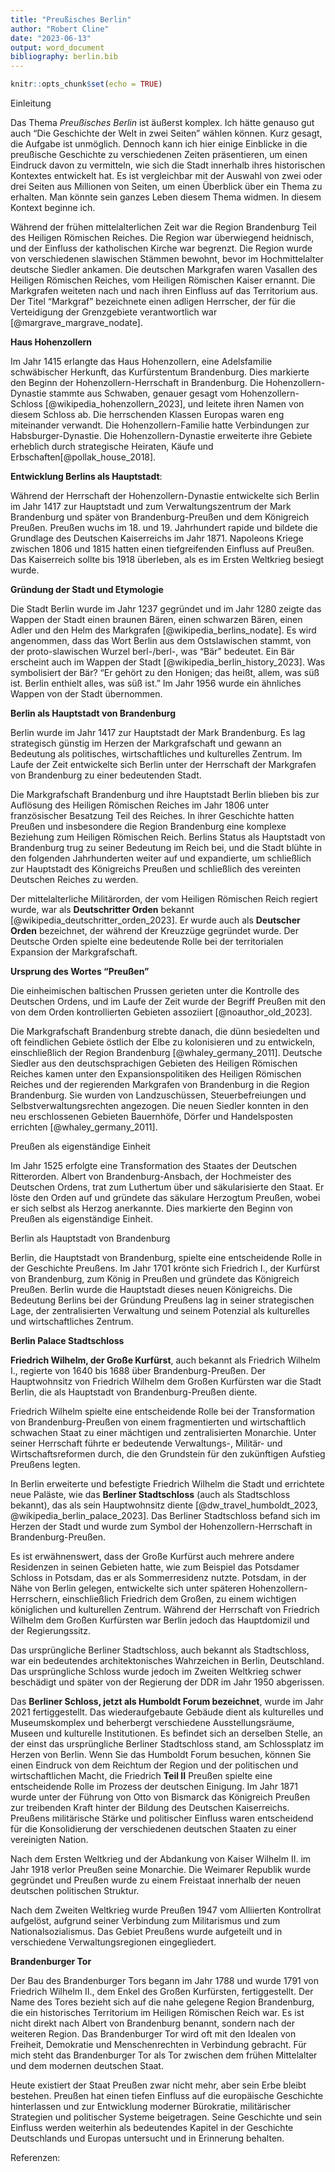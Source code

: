 ```yaml
---
title: "Preußisches Berlin"
author: "Robert Cline"
date: "2023-06-13"
output: word_document
bibliography: berlin.bib
---
```


```r
knitr::opts_chunk$set(echo = TRUE)
```
Einleitung

Das Thema *Preußisches Berlin* ist äußerst komplex. Ich hätte genauso gut auch "Die Geschichte der Welt in zwei Seiten" wählen können. Kurz gesagt, die Aufgabe ist unmöglich. Dennoch kann ich hier einige Einblicke in die preußische Geschichte zu verschiedenen Zeiten präsentieren, um einen Eindruck davon zu vermitteln, wie sich die Stadt innerhalb ihres historischen Kontextes entwickelt hat. Es ist vergleichbar mit der Auswahl von zwei oder drei Seiten aus Millionen von Seiten, um einen Überblick über ein Thema zu erhalten. Man könnte sein ganzes Leben diesem Thema widmen. In diesem Kontext beginne ich.

Während der frühen mittelalterlichen Zeit war die Region Brandenburg Teil des Heiligen Römischen Reiches. Die Region war überwiegend heidnisch, und der Einfluss der katholischen Kirche war begrenzt. Die Region wurde von verschiedenen slawischen Stämmen bewohnt, bevor im Hochmittelalter deutsche Siedler ankamen. Die deutschen Markgrafen waren Vasallen des Heiligen Römischen Reiches, vom Heiligen Römischen Kaiser ernannt. Die Markgrafen weiteten nach und nach ihren Einfluss auf das Territorium aus. Der Titel "Markgraf" bezeichnete einen adligen Herrscher, der für die Verteidigung der Grenzgebiete verantwortlich war [@margrave_margrave_nodate].

**Haus Hohenzollern**

Im Jahr 1415 erlangte das Haus Hohenzollern, eine Adelsfamilie schwäbischer Herkunft, das Kurfürstentum Brandenburg. Dies markierte den Beginn der Hohenzollern-Herrschaft in Brandenburg. Die Hohenzollern-Dynastie stammte aus Schwaben, genauer gesagt vom Hohenzollern-Schloss [@wikipedia_hohenzollern_2023], und leitete ihren Namen von diesem Schloss ab. Die herrschenden Klassen Europas waren eng miteinander verwandt. Die Hohenzollern-Familie hatte Verbindungen zur Habsburger-Dynastie. Die Hohenzollern-Dynastie erweiterte ihre Gebiete erheblich durch strategische Heiraten, Käufe und Erbschaften[@pollak_house_2018].

**Entwicklung Berlins als Hauptstadt**:

<!--- Maps of Brandenburg https://en.wikipedia.org/wiki/Margraviate_of_Brandenburg -->

Während der Herrschaft der Hohenzollern-Dynastie entwickelte sich Berlin im Jahr 1417 zur Hauptstadt und zum Verwaltungszentrum der Mark Brandenburg und später von Brandenburg-Preußen und dem Königreich Preußen. Preußen wuchs im 18. und 19. Jahrhundert rapide und bildete die Grundlage des Deutschen Kaiserreichs im Jahr 1871. Napoleons Kriege zwischen 1806 und 1815 hatten einen tiefgreifenden Einfluss auf Preußen. Das Kaiserreich sollte bis 1918 überleben, als es im Ersten Weltkrieg besiegt wurde.

**Gründung der Stadt und Etymologie**

Die Stadt Berlin wurde im Jahr 1237 gegründet und im Jahr 1280 zeigte das Wappen der Stadt einen braunen Bären, einen schwarzen Bären, einen Adler und den Helm des Markgrafen [@wikipedia_berlins_nodate]. Es wird angenommen, dass das Wort Berlin aus dem Ostslawischen stammt, von der proto-slawischen Wurzel berl-/berl-, was "Bär" bedeutet. Ein Bär erscheint auch im Wappen der Stadt [@wikipedia_berlin_history_2023]. Was symbolisiert der Bär? "Er gehört zu den Honigen; das heißt, allem, was süß ist. Berlin enthielt alles, was süß ist." Im Jahr 1956 wurde ein ähnliches Wappen von der Stadt übernommen.

**Berlin als Hauptstadt von Brandenburg** 

Berlin wurde im Jahr 1417 zur Hauptstadt der Mark Brandenburg. Es lag strategisch günstig im Herzen der Markgrafschaft und gewann an Bedeutung als politisches, wirtschaftliches und kulturelles Zentrum. Im Laufe der Zeit entwickelte sich Berlin unter der Herrschaft der Markgrafen von Brandenburg zu einer bedeutenden Stadt.

Die Markgrafschaft Brandenburg und ihre Hauptstadt Berlin blieben bis zur Auflösung des Heiligen Römischen Reiches im Jahr 1806 unter französischer Besatzung Teil des Reiches. In ihrer Geschichte hatten Preußen und insbesondere die Region Brandenburg eine komplexe Beziehung zum Heiligen Römischen Reich. Berlins Status als Hauptstadt von Brandenburg trug zu seiner Bedeutung im Reich bei, und die Stadt blühte in den folgenden Jahrhunderten weiter auf und expandierte, um schließlich zur Hauptstadt des Königreichs Preußen und schließlich des vereinten Deutschen Reiches zu werden.

Der mittelalterliche Militärorden, der vom Heiligen Römischen Reich regiert wurde, war als **Deutschritter Orden** bekannt [@wikipedia_deutschritter_orden_2023]. Er wurde auch als **Deutscher Orden** bezeichnet, der während der Kreuzzüge gegründet wurde. Der Deutsche Orden spielte eine bedeutende Rolle bei der territorialen Expansion der Markgrafschaft.

**Ursprung des Wortes "Preußen"**

Die einheimischen baltischen Prussen gerieten unter die Kontrolle des Deutschen Ordens, und im Laufe der Zeit wurde der Begriff Preußen mit den von dem Orden kontrollierten Gebieten assoziiert [@noauthor_old_2023].

Die Markgrafschaft Brandenburg strebte danach, die dünn besiedelten und oft feindlichen Gebiete östlich der Elbe zu kolonisieren und zu entwickeln, einschließlich der Region Brandenburg [@whaley_germany_2011]. Deutsche Siedler aus den deutschsprachigen Gebieten des Heiligen Römischen Reiches kamen unter den Expansionspolitiken des Heiligen Römischen Reiches und der regierenden Markgrafen von Brandenburg in die Region Brandenburg. Sie wurden von Landzuschüssen, Steuerbefreiungen und Selbstverwaltungsrechten angezogen. Die neuen Siedler konnten in den neu erschlossenen Gebieten Bauernhöfe, Dörfer und Handelsposten errichten [@whaley_germany_2011].

Preußen als eigenständige Einheit

Im Jahr 1525 erfolgte eine Transformation des Staates der Deutschen Ritterorden. Albert von Brandenburg-Ansbach, der Hochmeister des Deutschen Ordens, trat zum Luthertum über und säkularisierte den Staat. Er löste den Orden auf und gründete das säkulare Herzogtum Preußen, wobei er sich selbst als Herzog anerkannte. Dies markierte den Beginn von Preußen als eigenständige Einheit.

Berlin als Hauptstadt von Brandenburg

Berlin, die Hauptstadt von Brandenburg, spielte eine entscheidende Rolle in der Geschichte Preußens. Im Jahr 1701 krönte sich Friedrich I., der Kurfürst von Brandenburg, zum König in Preußen und gründete das Königreich Preußen. Berlin wurde die Hauptstadt dieses neuen Königreichs. Die Bedeutung Berlins bei der Gründung Preußens lag in seiner strategischen Lage, der zentralisierten Verwaltung und seinem Potenzial als kulturelles und wirtschaftliches Zentrum.

**Berlin Palace Stadtschloss**

**Friedrich Wilhelm, der Große Kurfürst**, auch bekannt als Friedrich Wilhelm I., regierte von 1640 bis 1688 über Brandenburg-Preußen. Der Hauptwohnsitz von Friedrich Wilhelm dem Großen Kurfürsten war die Stadt Berlin, die als Hauptstadt von Brandenburg-Preußen diente.

Friedrich Wilhelm spielte eine entscheidende Rolle bei der Transformation von Brandenburg-Preußen von einem fragmentierten und wirtschaftlich schwachen Staat zu einer mächtigen und zentralisierten Monarchie. Unter seiner Herrschaft führte er bedeutende Verwaltungs-, Militär- und Wirtschaftsreformen durch, die den Grundstein für den zukünftigen Aufstieg Preußens legten.

In Berlin erweiterte und befestigte Friedrich Wilhelm die Stadt und errichtete neue Paläste, wie das **Berliner Stadtschloss** (auch als Stadtschloss bekannt), das als sein Hauptwohnsitz diente [@dw_travel_humboldt_2023, @wikipedia_berlin_palace_2023]. Das Berliner Stadtschloss befand sich im Herzen der Stadt und wurde zum Symbol der Hohenzollern-Herrschaft in Brandenburg-Preußen.

Es ist erwähnenswert, dass der Große Kurfürst auch mehrere andere Residenzen in seinen Gebieten hatte, wie zum Beispiel das Potsdamer Schloss in Potsdam, das er als Sommerresidenz nutzte. Potsdam, in der Nähe von Berlin gelegen, entwickelte sich unter späteren Hohenzollern-Herrschern, einschließlich Friedrich dem Großen, zu einem wichtigen königlichen und kulturellen Zentrum. Während der Herrschaft von Friedrich Wilhelm dem Großen Kurfürsten war Berlin jedoch das Hauptdomizil und der Regierungssitz.

Das ursprüngliche Berliner Stadtschloss, auch bekannt als Stadtschloss, war ein bedeutendes architektonisches Wahrzeichen in Berlin, Deutschland. Das ursprüngliche Schloss wurde jedoch im Zweiten Weltkrieg schwer beschädigt und später von der Regierung der DDR im Jahr 1950 abgerissen.

Das **Berliner Schloss, jetzt als Humboldt Forum bezeichnet**, wurde im Jahr 2021 fertiggestellt. Das wiederaufgebaute Gebäude dient als kulturelles und Museumskomplex und beherbergt verschiedene Ausstellungsräume, Museen und kulturelle Institutionen. Es befindet sich an derselben Stelle, an der einst das ursprüngliche Berliner Stadtschloss stand, am Schlossplatz im Herzen von Berlin. Wenn Sie das Humboldt Forum besuchen, können Sie einen Eindruck von dem Reichtum der Region und der politischen und wirtschaftlichen Macht, die Friedrich **Teil II**
Preußen spielte eine entscheidende Rolle im Prozess der deutschen Einigung. Im Jahr 1871 wurde unter der Führung von Otto von Bismarck das Königreich Preußen zur treibenden Kraft hinter der Bildung des Deutschen Kaiserreichs. Preußens militärische Stärke und politischer Einfluss waren entscheidend für die Konsolidierung der verschiedenen deutschen Staaten zu einer vereinigten Nation.

Nach dem Ersten Weltkrieg und der Abdankung von Kaiser Wilhelm II. im Jahr 1918 verlor Preußen seine Monarchie. Die Weimarer Republik wurde gegründet und Preußen wurde zu einem Freistaat innerhalb der neuen deutschen politischen Struktur.

Nach dem Zweiten Weltkrieg wurde Preußen 1947 vom Alliierten Kontrollrat aufgelöst, aufgrund seiner Verbindung zum Militarismus und zum Nationalsozialismus. Das Gebiet Preußens wurde aufgeteilt und in verschiedene Verwaltungsregionen eingegliedert.

**Brandenburger Tor**

Der Bau des Brandenburger Tors begann im Jahr 1788 und wurde 1791 von Friedrich Wilhelm II., dem Enkel des Großen Kurfürsten, fertiggestellt. Der Name des Tores bezieht sich auf die nahe gelegene Region Brandenburg, die ein historisches Territorium im Heiligen Römischen Reich war. Es ist nicht direkt nach Albert von Brandenburg benannt, sondern nach der weiteren Region. Das Brandenburger Tor wird oft mit den Idealen von Freiheit, Demokratie und Menschenrechten in Verbindung gebracht. Für mich steht das Brandenburger Tor als Tor zwischen dem frühen Mittelalter und dem modernen deutschen Staat.

Heute existiert der Staat Preußen zwar nicht mehr, aber sein Erbe bleibt bestehen. Preußen hat einen tiefen Einfluss auf die europäische Geschichte hinterlassen und zur Entwicklung moderner Bürokratie, militärischer Strategien und politischer Systeme beigetragen. Seine Geschichte und sein Einfluss werden weiterhin als bedeutendes Kapitel in der Geschichte Deutschlands und Europas untersucht und in Erinnerung behalten.

Referenzen: